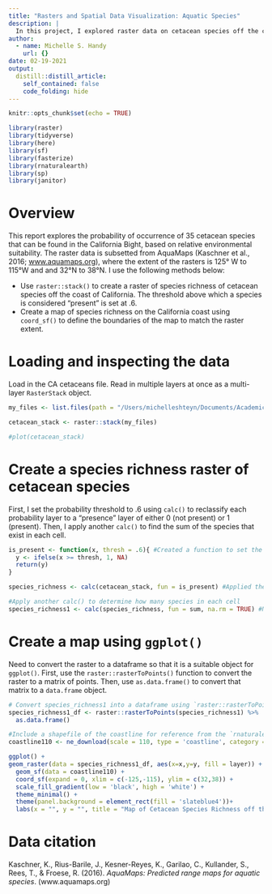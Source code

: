 ```yaml
---
title: "Rasters and Spatial Data Visualization: Aquatic Species"
description: |
  In this project, I explored raster data on cetacean species off the coast of California through spatial visualization. Data source: Kaschner et al., 2016.
author:
  - name: Michelle S. Handy
    url: {}
date: 02-19-2021
output:
  distill::distill_article:
    self_contained: false
    code_folding: hide
---
```



```r
knitr::opts_chunk$set(echo = TRUE)

library(raster) 
library(tidyverse)
library(here)
library(sf)
library(fasterize)
library(rnaturalearth)
library(sp)
library(janitor)
```

# Overview

This report explores the probability of occurrence of 35 cetacean species that can be found in the California Bight, based on relative environmental suitability. The raster data is subsetted from AquaMaps (Kaschner et al., 2016; [www.aquamaps.org](www.aquamaps.org)), where the extent of the rasters is 125° W to 115°W and and 32°N to 38°N. I use the following methods below:

- Use `raster::stack()` to create a raster of species richness of cetacean species off the coast of California. The threshold above which a species is considered "present" is set at .6.
- Create a map of species richness on the California coast using `coord_sf()` to define the boundaries of the map to match the raster extent. 

# Loading and inspecting the data

Load in the CA cetaceans file. Read in multiple layers at once as a multi-layer `RasterStack` object.

``` r
my_files <- list.files(path = "/Users/michelleshteyn/Documents/Academic Quarters/ESM244/Week 7/a3_task2/ca_cetaceans", full.names = TRUE, pattern = ".tif") #GeoTIFF format is most common raster file type

cetacean_stack <- raster::stack(my_files)

#plot(cetacean_stack)


```

# Create a species richness raster of cetacean species

First, I set the probability threshold to .6 using `calc()` to reclassify each probability layer to a "presence" layer of either 0 (not present) or 1 (present). Then, I apply another `calc()` to find the sum of the species that exist in each cell.

```r
is_present <- function(x, thresh = .6){ #Created a function to set the threshold
  y <- ifelse(x >= thresh, 1, NA)
  return(y)
}

species_richness <- calc(cetacean_stack, fun = is_present) #Applied the threshold function to the raster stack `cetacean_stack` to create a species richness raster

#Apply another calc() to determine how many species in each cell
species_richness1 <- calc(species_richness, fun = sum, na.rm = TRUE) #Need to make sure the threshold function was giving either a 0 or a 1 rather then an NA or 1. If I sum an object with an NA, the results will be NA. Typically should set na.rm = TRUE.

```


# Create a map using `ggplot()`

Need to convert the raster to a dataframe so that it is a suitable object for `ggplot()`. First, use the `raster::rasterToPoints()` function to convert the raster to a matrix of points. Then, use `as.data.frame()` to convert that matrix to a `data.frame` object.

```r
# Convert species_richness1 into a dataframe using `raster::rasterToPoints`
species_richness1_df <- raster::rasterToPoints(species_richness1) %>%
  as.data.frame() 

#Include a shapefile of the coastline for reference from the `rnaturalearth` package
coastline110 <- ne_download(scale = 110, type = 'coastline', category = 'physical', returnclass = "sf")

ggplot() +
geom_raster(data = species_richness1_df, aes(x=x,y=y, fill = layer)) +
  geom_sf(data = coastline110) +
  coord_sf(expand = 0, xlim = c(-125,-115), ylim = c(32,38)) +
  scale_fill_gradient(low = 'black', high = 'white') +
  theme_minimal() +
  theme(panel.background = element_rect(fill = 'slateblue4'))+
  labs(x = "", y = "", title = "Map of Cetacean Species Richness off the California Coast" )

```

# Data citation

Kaschner, K., Rius-Barile, J., Kesner-Reyes, K., Garilao, C., Kullander, S., Rees, T., & Froese, R. (2016). *AquaMaps: Predicted range maps for aquatic species*. (www.aquamaps.org)



